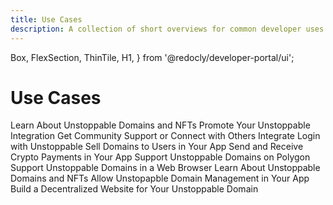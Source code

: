 ```yaml
---
title: Use Cases
description: A collection of short overviews for common developer uses cases for Unstoppable products and services.
---
```


  Box,
  FlexSection,
  ThinTile,
  H1,
} from '@redocly/developer-portal/ui';

<H1>Use Cases</H1>
  <FlexSection justifyContent="space-around" flexWrap="wrap">
    <ThinTile to="unstoppable-nft-domains.md" bgColor="#fff" color="#73A7FE" textAlign="left">
    Learn About Unstoppable Domains and NFTs
    </ThinTile>
    <ThinTile to="promote-ud-integration.md" bgColor="#fff" color="#73A7FE" textAlign="left">
    Promote Your Unstoppable Integration
    </ThinTile>
    <ThinTile to="get-community-support.md" bgColor="#fff" color="#73A7FE" textAlign="left">
    Get Community Support or Connect with Others
    </ThinTile>
    <ThinTile to="integrate-login-auth-server.md" bgColor="#fff" color="#73A7FE" textAlign="left">
    Integrate Login with Unstoppable
    </ThinTile>
    <ThinTile to="sell-domains-users.md" bgColor="#fff" color="#73A7FE" textAlign="left">
    Sell Domains to Users in Your App
    </ThinTile>
    <ThinTile to="send-receive-crypto-app.md" bgColor="#fff" color="#73A7FE" textAlign="left">
    Send and Receive Crypto Payments in Your App
    </ThinTile>
    <ThinTile to="support-polygon.md" bgColor="#fff" color="#73A7FE" textAlign="left">
    Support Unstoppable Domains on Polygon
    </ThinTile>
    <ThinTile to="support-ud-browser.md" bgColor="#fff" color="#73A7FE" textAlign="left">
    Support Unstoppable Domains in a Web Browser
    </ThinTile>
    <ThinTile to="unstoppable-nft-domains.md" bgColor="#fff" color="#73A7FE" textAlign="left">
    Learn About Unstoppable Domains and NFTs
    </ThinTile>
    <ThinTile to="users-manage-domains.md" bgColor="#fff" color="#73A7FE" textAlign="left">
    Allow Unstopapble Domain Management in Your App
    </ThinTile>
    <ThinTile to="build-dwebsite-domain.md" bgColor="#fff" color="#73A7FE" textAlign="left">
    Build a Decentralized Website for Your Unstoppable Domain
    </ThinTile>
  </FlexSection>
